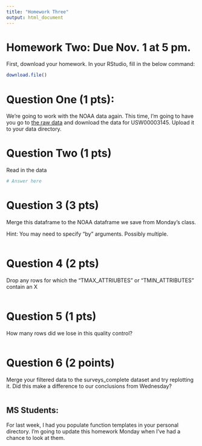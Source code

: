 ```yaml
---
title: "Homework Three"
output: html_document
---
```


# Homework Two: Due Nov. 1 at 5 pm.

First, download your homework. In your RStudio, fill in the below command:

```r
download.file()

```

# Question One (1 pts):
We're going to work with the NOAA data again. This time, I'm going to have you go to [the raw data](https://www.ncei.noaa.gov/data/global-historical-climatology-network-daily/access/) and download the data for USW00003145. Upload it to your data directory.  


# Question Two (1 pts)

Read in the data

```r
# Answer here

```

# Question 3 (3 pts)

Merge this dataframe to the NOAA dataframe we save from Monday's class. 

Hint: You may need to specify "by" arguments. Possibly multiple.
```r

```

# Question 4 (2 pts)

Drop any rows for which the "TMAX_ATTRIUBTES" or "TMIN_ATTRIBUTES" contain an X
```r
```

# Question 5 (1 pts)

How many rows did we lose in this quality control? 

```r

```

# Question 6 (2 points)

Merge your filtered data to the surveys_complete dataset and try replotting it. Did this make a difference to our conclusions from Wednesday?

```r

```


## MS Students:

For last week, I had you populate function templates in your personal directory. I'm going to update this homework Monday when I've had a chance to look at them.

